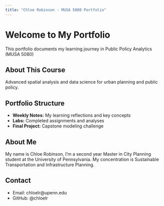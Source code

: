 ```yaml
---
title: "Chloe Robinson - MUSA 5080 Portfolio"
---
```


# Welcome to My Portfolio

This portfolio documents my learning journey in Public Policy Analytics (MUSA 5080)

## About This Course
Advanced spatial analysis and data science for urban planning and public policy.

## Portfolio Structure
- **Weekly Notes:** My learning reflections and key concepts
- **Labs:** Completed assignments and analyses
- **Final Project:** Capstone modeling challenge

## About Me
My name is Chloe Robinson, I'm a second year Master in City Planning student at the University of Pennsylvania. My concentration is Sustainable Transportation and Infrastructure Planning.

## Contact
- Email: chloelr@upenn.edu
- GitHub: @chloelr

